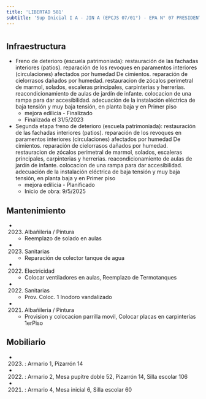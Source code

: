 ```yaml
---
title: 'LIBERTAD 581'
subtitle: 'Sup Inicial I A - JIN A (EPCJS 07/01°) - EPA N° 07 PRESIDENTE ROCA - EPC N° 07 PRESIDENTE ROCA'
---
```


#
## Infraestructura

* Freno de deterioro (escuela patrimoniada): restauración de las fachadas interiores (patios). reparación de los revoques en paramentos interiores (circulaciones) afectados por humedad
De cimientos. reparación de cielorrasos dañados por humedad.  restauracion de zócalos perimetral de marmol, solados, escaleras principales, carpinterias y herrerias. reacondicionamiento de aulas de jardín de infante. colocacion de una rampa para dar accesibilidad. adecuación de la instalación eléctrica de baja tensión y muy baja tensión, en planta baja y en
Primer piso 
    + mejora edilicia - Finalizado 
    + Finalizada el 31/5/2023 


* Segunda etapa freno de deterioro (escuela patrimoniada): restauración de las fachadas interiores (patios). reparación de los revoques en paramentos interiores (circulaciones) afectados por humedad
De cimientos. reparación de cielorrasos dañados por humedad.  restauracion de zócalos perimetral de marmol, solados, escaleras principales, carpinterias y herrerias. reacondicionamiento de aulas de jardín de infante. colocacion de una rampa para dar accesibilidad. adecuación de la instalación eléctrica de baja tensión y muy baja tensión, en planta baja y en
Primer piso 
    + mejora edilicia - Planificado 
    + Inicio de obra: 9/5/2025 






## Mantenimiento

*  (2023) Albañileria / Pintura 
    + Reemplazo de solado en aulas

*  (2023) Sanitarias 
    + Reparación de colector tanque de agua

*  (2022) Electricidad 
    + Colocar ventiladores en aulas, Reemplazo de Termotanques

*  (2022) Sanitarias 
    + Prov. Coloc. 1 Inodoro vandalizado

*  (2021) Albañileria / Pintura 
    + Provision y colocacion parrilla movil, Colocar placas en carpinterías 1erPiso





## Mobiliario

*  (2023) : Armario 1, Pizarrón 14 

*  (2022) : Armario 2, Mesa pupitre doble 52, Pizarrón 14, Silla escolar 106 

*  (2021) : Armario 4, Mesa inicial 6, Silla escolar 60 



